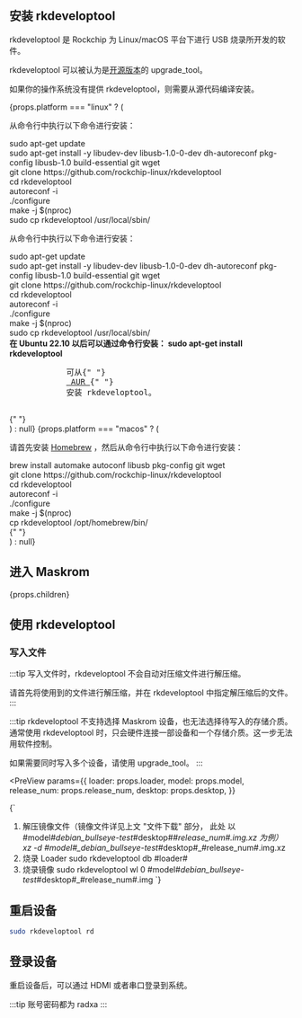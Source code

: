 
## 安装 rkdeveloptool

rkdeveloptool 是 Rockchip 为 Linux/macOS 平台下进行 USB 烧录所开发的软件。

rkdeveloptool 可以被认为是[开源版本](https://opensource.rock-chips.com/wiki_Rkdeveloptool)的 upgrade_tool。

如果你的操作系统没有提供 rkdeveloptool，则需要从源代码编译安装。

<div>
  {props.platform === "linux" ? (
    <div>
      <Tabs queryString="host">
        <TabItem value="Debian">
          <p>从命令行中执行以下命令进行安装：</p>
          <PreView>
            sudo apt-get update
            <br />
            sudo apt-get install -y libudev-dev libusb-1.0-0-dev dh-autoreconf
            pkg-config libusb-1.0 build-essential git wget
            <br />
            git clone https://github.com/rockchip-linux/rkdeveloptool
            <br />
            cd rkdeveloptool
            <br />
            autoreconf -i
            <br />
            ./configure
            <br />
            make -j $(nproc)
            <br />
            sudo cp rkdeveloptool /usr/local/sbin/
            <br />
          </PreView>
        </TabItem>
        <TabItem value="Ubuntu">
          <p>从命令行中执行以下命令进行安装：</p>
          <PreView>
            sudo apt-get update
            <br />
            sudo apt-get install -y libudev-dev libusb-1.0-0-dev dh-autoreconf
            pkg-config libusb-1.0 build-essential git wget
            <br />
            git clone https://github.com/rockchip-linux/rkdeveloptool
            <br />
            cd rkdeveloptool
            <br />
            autoreconf -i
            <br />
            ./configure
            <br />
            make -j $(nproc)
            <br />
            sudo cp rkdeveloptool /usr/local/sbin/
            <br />
          </PreView>
          <strong>
            在 Ubuntu 22.10 以后可以通过命令行安装： sudo apt-get install
            rkdeveloptool
          </strong>
        </TabItem>
        <TabItem value="ArchLinux">
          <pre>
            可从{" "}
            <a href="https://aur.archlinux.org/packages/rkdeveloptool"> AUR </a>{" "}
            安装 rkdeveloptool。
          </pre>
        </TabItem>
      </Tabs>{" "}
    </div>
  ) : null}
  {props.platform === "macos" ? (
    <div>
      <p>
        请首先安装 <a href="https://brew.sh/">Homebrew</a>
        ，然后从命令行中执行以下命令进行安装：
      </p>
      <PreView>
        brew install automake autoconf libusb pkg-config git wget
        <br />
        git clone https://github.com/rockchip-linux/rkdeveloptool
        <br />
        cd rkdeveloptool
        <br />
        autoreconf -i
        <br />
        ./configure
        <br />
        make -j $(nproc)
        <br />
        cp rkdeveloptool /opt/homebrew/bin/
        <br />
      </PreView>{" "}
    </div>
  ) : null}
</div>

## 进入 Maskrom

<div>

{props.children}

</div>

## 使用 rkdeveloptool

### 写入文件

:::tip
写入文件时，rkdeveloptool 不会自动对压缩文件进行解压缩。

请首先将使用到的文件进行解压缩，并在 rkdeveloptool 中指定解压缩后的文件。
:::

:::tip
rkdeveloptool 不支持选择 Maskrom 设备，也无法选择待写入的存储介质。
通常使用 rkdeveloptool 时，只会硬件连接一部设备和一个存储介质。这一步无法用软件控制。

如果需要同时写入多个设备，请使用 upgrade_tool。
:::

<PreView
  params={{
    loader: props.loader,
    model: props.model,
    release_num: props.release_num,
    desktop: props.desktop,
  }}
>
  {`

1. 解压镜像文件（镜像文件详见上文 "文件下载" 部分， 此处 以 #model#_debian_bullseye-test_#desktop#_#release_num#.img.xz 为例）
   xz -d #model#\_debian_bullseye-test_#desktop#\_#release_num#.img.xz
2. 烧录 Loader
   sudo rkdeveloptool db #loader#
3. 烧录镜像
   sudo rkdeveloptool wl 0 #model#_debian_bullseye-test_#desktop#\_#release_num#.img
   `}
   </PreView>

## 重启设备

```bash
sudo rkdeveloptool rd
```

## 登录设备

重启设备后，可以通过 HDMI 或者串口登录到系统。

:::tip
账号密码都为 radxa
:::
